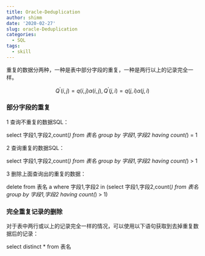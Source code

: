 ```yaml
---
title: Oracle-Deduplication
author: shimm
date: '2020-02-27'
slug: oracle-Deduplication
categories:
  - SQL
tags:
  - skill
---
```





重复的数据分两种，一种是表中部分字段的重复，一种是两行以上的记录完全一样。

$$
Q^\prime(i,j) = q(i,j)\alpha(i,j), Q^\prime(j,i) = q(j,i)\alpha(j,i)
$$



### 部分字段的重复

1 查询不重复的数据SQL：


select 字段1,字段2,count(*) from 表名 group by 字段1,字段2 having count(*) = 1


2 查询重复的数据SQL：


select 字段1,字段2,count(*) from 表名 group by 字段1,字段2 having count(*) > 1



3 删除上面查询出的重复的数据：


delete from 表名 a where 字段1,字段2 in
    (select 字段1,字段2,count(*) from 表名 group by 字段1,字段2 having count(*) > 1)


### 完全重复记录的删除

对于表中两行或以上的记录完全一样的情况，可以使用以下语句获取到去掉重复数据后的记录：


select distinct * from 表名

